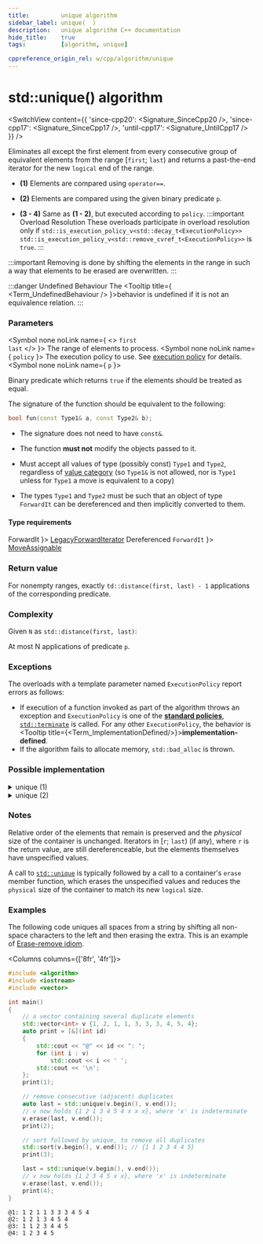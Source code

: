 ```yaml
---
title:         unique algorithm
sidebar_label: unique(  )
description:   unique algorithm C++ documentation
hide_title:    true
tags:          [algorithm, unique]

cppreference_origin_rel: w/cpp/algorithm/unique
---
```



<!-- Terms -->


<!----------------- Codes ---------------------->


# std::unique() algorithm

<SwitchView content={{
  'since-cpp20': <Signature_SinceCpp20 />,
  'since-cpp17': <Signature_SinceCpp17 />,
  'until-cpp17': <Signature_UntilCpp17 />
}} />

Eliminates all except the first element from every consecutive group of equivalent elements from the range [`first`; `last`) and returns a past-the-end iterator for the new `logical` end of the range.

 - **(1)** Elements are compared using `operator==`.
 - **(2)** Elements are compared using the given binary predicate `p`.

- **(3 - 4)** Same as **(1 - 2)**, but executed according to `policy`.
	:::important Overload Resolution
	These overloads participate in overload resolution only if
	<Until v='cpp20'> <code>std::is_execution_policy_v&lt;std::decay_t&lt;ExecutionPolicy&gt;&gt;</code> </Until> <Since v='cpp20'> <code>std::is_execution_policy_v&lt;std::remove_cvref_t&lt;ExecutionPolicy&gt;&gt;</code> </Since> is <code>true</code>.
	:::

:::important
Removing is done by shifting the elements in the range in such a way that elements to be erased are overwritten.
:::

:::danger Undefined Behaviour
The <Tooltip title={ <Term_UndefinedBehaviour /> }>behavior is undefined</Tooltip> if it is not an equivalence relation.
:::

### Parameters

<SymbolTable>

  <Symbol none noLink name={ <> <code>first</code> <br/> <code>last</code> </> }>
    The range of elements to process.
  </Symbol>
  <Symbol none noLink name={ <code>policy</code> }>
    The execution policy to use. See <a href="#">execution policy</a> for details.
  </Symbol>
  <Symbol none noLink name={ <code>p</code> }>

Binary predicate which returns `true` if the elements should be treated as equal.

The signature of the function should be equivalent to the following:
```cpp
bool fun(const Type1& a, const Type2& b);
```
- The signature does not need to have `const&`.
- The function **must not** modify the objects passed to it.
- Must accept all values of type (possibly const) `Type1` and `Type2`, regardless of [value category](#) (so `Type1&` is not allowed, <Since v='cpp11'>nor is <code>Type1</code> unless for <code>Type1</code> a move is equivalent to a copy</Since>)
- The types `Type1` and `Type2` must be such that an object of type `ForwardIt` can be dereferenced and then implicitly converted to them.


  </Symbol>

</SymbolTable>

#### Type requirements

<SymbolTable>
  <Symbol none noLink name={ <code>ForwardIt</code> }>
    <a href="/docs/named_req/LegacyForwardIterator">LegacyForwardIterator</a>
  </Symbol>
  <Symbol none noLink name={ <> Dereferenced <code>ForwardIt</code> </> }>
    <a href="/docs/named_req/MoveAssignable">MoveAssignable</a>
  </Symbol>
</SymbolTable>

### Return value

For nonempty ranges, exactly `td::distance(first, last) - 1` applications of the corresponding predicate.

### Complexity

Given `N` as `std::distance(first, last)`:

At most N applications of predicate `p`.

### Exceptions

The overloads with a template parameter named `ExecutionPolicy` report errors as follows:
- If execution of a function invoked as part of the algorithm throws an exception and `ExecutionPolicy` is one of the [**standard policies**](#), [`std::terminate`](#) is called.
	For any other `ExecutionPolicy`, the behavior is <Tooltip title={<Term_ImplementationDefined/>}>**implementation-defined**</Tooltip>.
- If the algorithm fails to allocate memory, `std::bad_alloc` is thrown.

### Possible implementation

<details>
<summary>unique (1)</summary>

```cpp
template<class ForwardIt>
ForwardIt unique(ForwardIt first, ForwardIt last)
{
    if (first == last)
        return last;

    ForwardIt result = first;
    while (++first != last)
        if (!(*result == *first) && ++result != first)
            *result = std::move(*first);

    return ++result;
}
```

</details>

<details>
<summary>unique (2)</summary>

```cpp
template<class ForwardIt, class BinaryPredicate>
ForwardIt unique(ForwardIt first, ForwardIt last, BinaryPredicate p)
{
    if (first == last)
        return last;

    ForwardIt result = first;
    while (++first != last)
        if (!p(*result, *first) && ++result != first)
            *result = std::move(*first);

    return ++result;
}
```

</details>

### Notes

Relative order of the elements that remain is preserved and the *physical* size of the container is unchanged.
Iterators in [`r`; `last`) (if any), where `r` is the return value, are still dereferenceable, but the elements themselves have unspecified values.

A call to [`std::unique`](#) is typically followed by a call to a container's `erase` member function, which erases the unspecified values and reduces the `physical` size of the container to match its new `logical` size.

### Examples

The following code uniques all spaces from a string by shifting all non-space characters to the left and then erasing the extra.
This is an example of [Erase-remove idiom](#).

<Columns columns={['8fr', '4fr']}>
<div>

```cpp title='Main.cpp' showLineNumbers
#include <algorithm>
#include <iostream>
#include <vector>

int main()
{
    // a vector containing several duplicate elements
    std::vector<int> v {1, 2, 1, 1, 3, 3, 3, 4, 5, 4};
    auto print = [&](int id)
    {
        std::cout << "@" << id << ": ";
        for (int i : v)
            std::cout << i << ' ';
        std::cout << '\n';
    };
    print(1);

    // remove consecutive (adjacent) duplicates
    auto last = std::unique(v.begin(), v.end());
    // v now holds {1 2 1 3 4 5 4 x x x}, where 'x' is indeterminate
    v.erase(last, v.end());
    print(2);

    // sort followed by unique, to remove all duplicates
    std::sort(v.begin(), v.end()); // {1 1 2 3 4 4 5}
    print(3);

    last = std::unique(v.begin(), v.end());
    // v now holds {1 2 3 4 5 x x}, where 'x' is indeterminate
    v.erase(last, v.end());
    print(4);
}
```

</div>
<div>

```plaintext title="Output"
@1: 1 2 1 1 3 3 3 4 5 4
@2: 1 2 1 3 4 5 4
@3: 1 1 2 3 4 4 5
@4: 1 2 3 4 5
```

</div>
</Columns>
